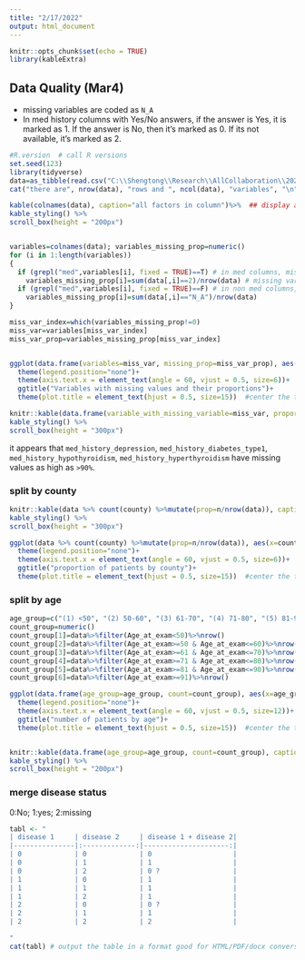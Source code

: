 ```yaml
---
title: "2/17/2022"
output: html_document
---
```


```r
knitr::opts_chunk$set(echo = TRUE)
library(kableExtra)
```

## Data Quality (Mar4)

* missing variables are coded as `N_A`
* In med history columns with Yes/No answers, if the answer is Yes, it is marked as 1. If the answer is No, then it's marked as 0. If its not available, it's marked as 2.

```r
#R.version  # call R versions 
set.seed(123)
library(tidyverse)
data=as_tibble(read.csv("C:\\Shengtong\\Research\\AllCollaboration\\2022\\202202\\Soni\\data_2021-09-27_4.csv"))
cat("there are", nrow(data), "rows and ", ncol(data), "variables", "\n")

kable(colnames(data), caption="all factors in column")%>%  ## display all variables in columns 
kable_styling() %>%
scroll_box(height = "200px")


variables=colnames(data); variables_missing_prop=numeric()
for (i in 1:length(variables))
{
  if (grepl("med",variables[i], fixed = TRUE)==T) # in med columns, missing variables are marked as 2
    variables_missing_prop[i]=sum(data[,i]==2)/nrow(data) # missing variables are coded as  2
  if (grepl("med",variables[i], fixed = TRUE)==F) # in non med columns, missing variables are marked as "N_A"
    variables_missing_prop[i]=sum(data[,i]=="N_A")/nrow(data) 
}

miss_var_index=which(variables_missing_prop!=0)
miss_var=variables[miss_var_index]
miss_var_prop=variables_missing_prop[miss_var_index]


ggplot(data.frame(variables=miss_var, missing_prop=miss_var_prop), aes(x=miss_var, y=miss_var_prop, fill=variables)) +geom_bar(stat="identity")+
  theme(legend.position="none")+
  theme(axis.text.x = element_text(angle = 60, vjust = 0.5, size=6))+
  ggtitle("Variables with missing values and their proportions")+
  theme(plot.title = element_text(hjust = 0.5, size=15))  #center the title 

knitr::kable(data.frame(variable_with_missing_variable=miss_var, proportion_of_missing_variable=variables_missing_prop[miss_var_index]), Index=miss_var_index)%>%
kable_styling() %>%
scroll_box(height = "300px")
```
it appears that `med_history_depression`, `med_history_diabetes_type1`, `med_history_hypothyroidism`, `med_history_hyperthyroidism` have missing values as high as `>90%`. 




### split by county 

```r
knitr::kable(data %>% count(county) %>%mutate(prop=n/nrow(data)), caption = "Patients distribution by county")%>%
kable_styling() %>%
scroll_box(height = "300px")

ggplot(data %>% count(county) %>%mutate(prop=n/nrow(data)), aes(x=county, y=prop, fill=county)) +geom_bar(stat="identity")+
  theme(legend.position="none")+
  theme(axis.text.x = element_text(angle = 60, vjust = 0.5, size=6))+
  ggtitle("proportion of patients by county")+
  theme(plot.title = element_text(hjust = 0.5, size=15))  #center the title 
```


### split by age 

```r

age_group=c("(1) <50", "(2) 50-60", "(3) 61-70", "(4) 71-80", "(5) 81-90", "(6) >91")
count_group=numeric()
count_group[1]=data%>%filter(Age_at_exam<50)%>%nrow()
count_group[2]=data%>%filter(Age_at_exam>=50 & Age_at_exam<=60)%>%nrow()
count_group[3]=data%>%filter(Age_at_exam>=61 & Age_at_exam<=70)%>%nrow()
count_group[4]=data%>%filter(Age_at_exam>=71 & Age_at_exam<=80)%>%nrow()
count_group[5]=data%>%filter(Age_at_exam>=81 & Age_at_exam<=90)%>%nrow()
count_group[6]=data%>%filter(Age_at_exam>=91)%>%nrow()

ggplot(data.frame(age_group=age_group, count=count_group), aes(x=age_group, y=count, fill=age_group)) +geom_bar(stat="identity")+
  theme(legend.position="none")+
  theme(axis.text.x = element_text(angle = 60, vjust = 0.5, size=12))+
  ggtitle("number of patients by age")+
  theme(plot.title = element_text(hjust = 0.5, size=15))  #center the title


knitr::kable(data.frame(age_group=age_group, count=count_group), caption = "Patients distribution by age")%>%
kable_styling() %>%
scroll_box(height = "200px")
```



### merge disease status 


0:No; 1:yes; 2:missing


```r
tabl <- "
| disease 1     | disease 2     | disease 1 + disease 2|
|---------------|:-------------:|---------------------:|
| 0             | 0             | 0                    |
| 0             | 1             | 1                    |
| 0             | 2             | 0 ?                  |
| 1             | 0             | 1                    |
| 1             | 1             | 1                    |
| 1             | 2             | 1                    |
| 2             | 0             | 0 ?                  |
| 2             | 1             | 1                    |
| 2             | 2             | 2                    |

"
cat(tabl) # output the table in a format good for HTML/PDF/docx conversion
```



